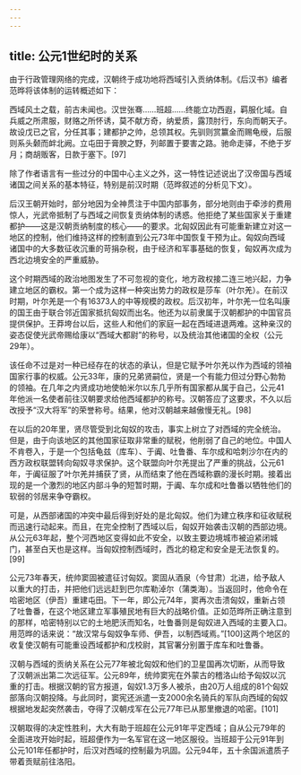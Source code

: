 ```yaml
---
---
---
```

title: 公元1世纪时的关系
---



由于行政管理网络的完成，汉朝终于成功地将西域引入贡纳体制。《后汉书》编者范晔将该体制的运转概述如下：

西域风土之载，前古未闻也。汉世张骞……班超……终能立功西遐，羁服化域。自兵威之所肃服，财赂之所怀诱，莫不献方奇，纳爱质，露顶肘行，东向而朝天子。故设戊已之官，分任其事；建都护之帅，总领其权。先驯则赏籝金而赐龟绶，后服则系头颡而衅北阙。立屯田于膏腴之野，列邮置于要害之路。驰命走驿，不绝于岁月；商胡贩客，日款于塞下。[97]



除了作者语言有一些过分的中国中心主义之外，这一特性记述说出了汉帝国与西域诸国之间关系的基本特征，特别是前汉时期（范晔叙述的分析见下文）。

后汉王朝开始时，部分地因为全神贯注于中国内部事务，部分地则由于牵涉的费用惊人，光武帝抵制了与西域之间恢复贡纳体制的诱惑。他拒绝了某些国家关于重建都护——这是汉朝贡纳制度的核心——的要求。北匈奴因此有可能重新建立对这一地区的控制，他们维持这样的控制直到公元73年中国恢复干预为止。匈奴向西域诸国中的大多数征收沉重的苛捐杂税，由于经济和军事基础的恢复，匈奴再次成为西北边境安全的严重威胁。

这个时期西域的政治地图发生了不可忽视的变化，地方政权接二连三地兴起，力争建立地区的霸权。第一个成为这样一种突出势力的政权是莎车（叶尔羌）。在前汉时期，叶尔羌是一个有16373人的中等规模的政权。后汉初年，叶尔羌一位名叫康的国王由于联合邻近国家抵抗匈奴而出名。他还为以前隶属于汉朝都护的中国官员提供保护。王莽垮台以后，这些人和他们的家庭一起在西域进退两难。这种亲汉的姿态促使光武帝赐给康以“西域大都尉”的称号，以及统治其他诸国的全权（公元29年）。

该任命不过是对一种已经存在的状态的承认，但是它赋予叶尔羌以作为西域的领袖国家行事的权威。公元33年，康的兄弟贤嗣位，贤是一个有能力但过分野心勃勃的领袖。在几年之内贤成功地使帕米尔以东几乎所有国家都从属于自己，公元41年他派一名使者前往汉朝要求给他西域都护的称号。汉朝答应了这要求，不久以后改授予“汉大将军”的荣誉称号。结果，他对汉朝越来越傲慢无礼。[98]

在以后的20年里，贤尽管受到北匈奴的攻击，事实上树立了对西域的完全统治。但是，由于向该地区的其他国家征取非常重的赋税，他削弱了自己的地位。中国人不肯卷入，于是一个包括龟兹（库车）、于阗、吐鲁番、车尔成和哈刺沙尔在内的西方政权联盟转向匈奴寻求保护。这个联盟向叶尔羌提出了严重的挑战，公元61年，于阗征服了叶尔羌并捕获了贤，从而结束了他在西域称霸的漫长时期。接着出现的是一个激烈的地区内部斗争的短暂时期，于阗、车尔成和吐鲁番以牺牲他们的软弱的邻居来争夺霸权。

可是，从西部诸国的冲突中最后得到好处的是北匈奴。他们为建立秩序和征收赋税而迅速行动起来。而且，在完全控制了西域以后，匈奴开始袭击汉朝的西部边境。从公元63年起，整个河西地区变得如此不安全，以致主要边境城市被迫紧闭城门，甚至白天也是这样。当匈奴控制西域时，西北的稳定和安全是无法恢复的。[99]

公元73年春天，统帅窦固被遣征讨匈奴。窦固从酒泉（今甘肃）北进，给予敌人以重大的打击，并把他们远远赶到巴尔库勒淖尔（蒲类海）。当返回时，他命令在哈密地区（伊吾）重建屯田。下一年，即公元74年，窦再次击溃匈奴，重新占领了吐鲁番，在这个地区建立军事殖民地有巨大的战略价值。正如范晔所正确注意到的那样，哈密特别以它的土地肥沃而知名，吐鲁番则是匈奴进入西域的主要入口。用范晔的话来说：“故汉常与匈奴争车师、伊吾，以制西域焉。”[100]这两个地区的收复使汉朝有可能重设西域都护和戊校尉，其官署分别置于库车和吐鲁番。

汉朝与西域的贡纳关系在公元77年被北匈奴和他们的卫星国再次切断，从而导致了汉朝派出第二次远征军。公元89年，统帅窦宪在外蒙古的稽洛山给予匈奴以沉重的打击。根据汉朝的官方报道，匈奴1.3万多人被杀，由20万人组成的81个匈奴部落向汉朝投降。与此同时，窦宪还派遣一支2000余名骑兵的军队向西域的匈奴根据地发起突然袭击，夺得了汉朝戍军在公元77年已从那里撤退的哈密。[101]

汉朝取得的决定性胜利，大大有助于班超在公元91年平定西域；自从公元79年的全面进攻开始时起，班超便作为一名军官在这一地区服役。当班超于公元91年到公元101年任都护时，后汉对西域的控制最为巩固。公元94年，五十余国派遣质子带着贡赋前往洛阳。